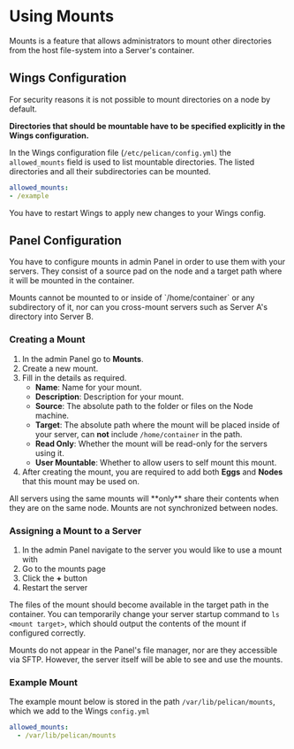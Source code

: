 
# Using Mounts

Mounts is a feature that allows administrators to mount other directories from the host file-system into a Server's container.

## Wings Configuration

For security reasons it is not possible to mount directories on a node by default.  

**Directories that should be mountable have to be specified explicitly in the Wings configuration.**

In the Wings configuration file (`/etc/pelican/config.yml`) the `allowed_mounts` field is used to list mountable directories. The listed directories and all their subdirectories can be mounted.

```yml copy /example/ title="/etc/pelican/config.yml"
allowed_mounts:
- /example
```

You have to restart Wings to apply new changes to your Wings config.

## Panel Configuration

You have to configure mounts in admin Panel in order to use them with your servers. They consist of a source pad on the node and a target path where it will be mounted in the container.

<Admonition type="warning">
    Mounts cannot be mounted to or inside of `/home/container` or any subdirectory of it, nor can you cross-mount servers such as Server A's directory into Server B.
</Admonition>

### Creating a Mount

1. In the admin Panel go to **Mounts**.
2. Create a new mount.
3. Fill in the details as required.
   - **Name**: Name for your mount.
   - **Description**: Description for your mount.
   - **Source**: The absolute path to the folder or files on the Node machine.
   - **Target**: The absolute path where the mount will be placed inside of your server, can **not** include `/home/container` in the path.
   - **Read Only**: Whether the mount will be read-only for the servers using it.
   - **User Mountable**: Whether to allow users to self mount this mount.
4. After creating the mount, you are required to add both **Eggs** and **Nodes** that this mount may be used on.

<Admonition type="warning">
All servers using the same mounts will **only** share their contents when they are on the same node. Mounts are not synchronized between nodes.
</Admonition>

### Assigning a Mount to a Server

1. In the admin Panel navigate to the server you would like to use a mount with
2. Go to the mounts page
3. Click the **+** button
4. Restart the server

The files of the mount should become available in the target path in the container. You can temporarily change your server startup command to `ls <mount target>`, which should output the contents of the mount if configured correctly.

<Admonition type="tip">
    Mounts do not appear in the Panel's file manager, nor are they accessible via SFTP. However, the server itself will be able to see and use the mounts.
</Admonition>

### Example Mount

The example mount below is stored in the path `/var/lib/pelican/mounts`, which we add to the Wings `config.yml`

```yml
allowed_mounts:
  - /var/lib/pelican/mounts
```